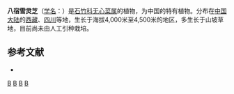 {{Speciesbox
| taxon = Arenaria(植物) baxoiensis
| binomial_authority = L. H. Zhou
}}

'''八宿雪灵芝'''（[[学名|学名]]：{{lang|la|''Arenaria baxoiensis''}}）是[[石竹科|石竹科]][[无心菜属|无心菜属]]的植物，为中国的特有植物。分布在[[中国大陆|中国大陆]]的[[西藏|西藏]]、[[四川|四川]]等地，生长于海拔4,000米至4,500米的地区，多生长于山坡草地，目前尚未由人工引种栽培。

== 参考文献 ==
<div class="references-small">
* {{cite web| url =http://www.bioinfo.cn/db05/KmzwSpecies.php?action=view&id=2589| title =八宿雪灵芝| work =《中国高等植物数据库全库》| publisher =中国科学院微生物研究所| author =昆明植物研究所| accessdate =2009-02-23| archive-date =2018-06-28| archive-url =https://web.archive.org/web/20180628204035/http://www.bioinfo.cn/db05/KmzwSpecies.php?action=view| dead-url =yes}}
</div>
{{Taxonbar|from=Q10892127}}

[[Category:无心菜属|B]]
[[Category:中国特有植物|B]]
[[Category:西藏植物|B]]
[[Category:四川植物|B]]